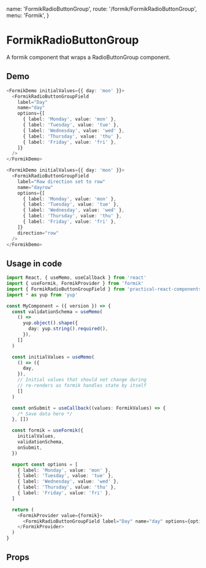  name: 'FormikRadioButtonGroup',
  route: '/formik/FormikRadioButtonGroup',
  menu: 'Formik',
}

# FormikRadioButtonGroup

A formik component that wraps a RadioButtonGroup component.

## Demo

```typescript type="demo"
<FormikDemo initialValues={{ day: 'mon' }}>
  <FormikRadioButtonGroupField
    label="Day"
    name="day"
    options={[
      { label: 'Monday', value: 'mon' },
      { label: 'Tuesday', value: 'tue' },
      { label: 'Wednesday', value: 'wed' },
      { label: 'Thursday', value: 'thu' },
      { label: 'Friday', value: 'fri' },
    ]}
  />
</FormikDemo>
```

```typescript type="demo"
<FormikDemo initialValues={{ day: 'mon' }}>
  <FormikRadioButtonGroupField
    label="Row direction set to row"
    name="dayrow"
    options={[
      { label: 'Monday', value: 'mon' },
      { label: 'Tuesday', value: 'tue' },
      { label: 'Wednesday', value: 'wed' },
      { label: 'Thursday', value: 'thu' },
      { label: 'Friday', value: 'fri' },
    ]}
    direction="row"
  />
</FormikDemo>
```

## Usage in code

```typescript
import React, { useMemo, useCallback } from 'react'
import { useFormik, FormikProvider } from 'formik'
import { FormikRadioButtonGroupField } from 'practical-react-components-formik'
import * as yup from 'yup'

const MyComponent = ({ version }) => {
  const validationSchema = useMemo(
    () =>
      yup.object().shape({
        day: yup.string().required(),
      }),
    []
  )

  const initialValues = useMemo(
    () => ({
      day,
    }),
    // Initial values that should not change during
    // re-renders as formik handles state by itself
    []
  )

  const onSubmit = useCallback((values: FormikValues) => {
    /* Save data here */
  }, [])

  const formik = useFormik({
    initialValues,
    validationSchema,
    onSubmit,
  })

  export const options = [
    { label: 'Monday', value: 'mon' },
    { label: 'Tuesday', value: 'tue' },
    { label: 'Wednesday', value: 'wed' },
    { label: 'Thursday', value: 'thu' },
    { label: 'Friday', value: 'fri' },
  ]

  return (
    <FormikProvider value={formik}>
      <FormikRadioButtonGroupField label="Day" name="day" options={options} />
    </FormikProvider>
  )
}
```

## Props

<Props of="FormikRadioButtonGroup" />
